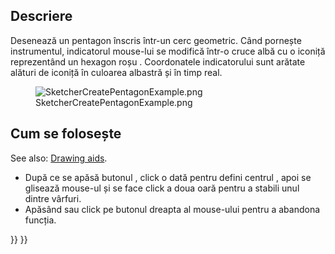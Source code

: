 <languages/>

{{Docnav
|[[Sketcher_CreateSquare|Square]]
|[[Sketcher_CreateHexagon|Hexagon]]
|[[Sketcher_Workbench|Sketcher]]
|IconL=Sketcher_CreateSquare.svg
|IconR=Sketcher_CreateHexagon.svg
|IconC=Workbench_Sketcher.svg
}}

<div class="mw-translate-fuzzy">
{{GuiCommand/ro|Name=Sketcher CreatePentagon|Name/ro=Sketcher CreatePentagon|Workbenches=[[Sketcher Workbench/ro|Sketcher]]|MenuLocation=Sketch → Sketcher geometries → Create pentagon|Shortcut=|SeeAlso=}}
</div>

<span id="Description"></span>
==Descriere==

<div class="mw-translate-fuzzy">
Desenează un pentagon înscris într-un cerc geometric.
Când pornește instrumentul, indicatorul mouse-lui se modifică într-o cruce albă cu o iconiță reprezentând un hexagon roșu . 
Coordonatele indicatorului sunt arătate alături de iconiță în culoarea albastră și în timp real.
</div>

[[Image:SketcherCreatePentagonExample.png‎]]

<span id="Usage"></span>
<div class="mw-translate-fuzzy">
== Cum se folosește ==
</div>

See also: [[Sketcher_Workbench#Drawing_aids|Drawing aids]].

<div class="mw-translate-fuzzy">
* După ce se apăsă butonul {{KEY|[[File:Sketcher CreatePentagon.png|16px]] Create pentagon}}, click o dată pentru defini centrul , apoi se glisează mouse-ul și se face click a doua oară pentru a stabili unul dintre vârfuri.
* Apăsând  {{KEY|Esc}} sau click pe butonul dreapta al mouse-ului pentru a abandona funcția.
</div>


{{Docnav
|[[Sketcher_CreateSquare|Square]]
|[[Sketcher_CreateHexagon|Hexagon]]
|[[Sketcher_Workbench|Sketcher]]
|IconL=Sketcher_CreateSquare.svg
|IconR=Sketcher_CreateHexagon.svg
|IconC=Workbench_Sketcher.svg
}}

{{Sketcher_Tools_navi{{#translation:}}}}
{{Userdocnavi{{#translation:}}}}
